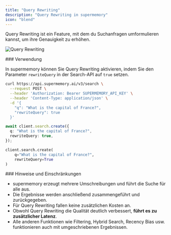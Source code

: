 ```yaml
---
title: "Query Rewriting"
description: "Query Rewriting in supermemory"
icon: "blend"
---
```


Query Rewriting ist ein Feature, mit dem du Suchanfragen umformulieren kannst, um ihre Genauigkeit zu erhöhen.

![Query Rewriting](/images/query-rewriting.png)

<div id="usage">
  ### Verwendung
</div>

In supermemory können Sie Query Rewriting aktivieren, indem Sie den Parameter `rewriteQuery` in der Search-API auf `true` setzen.

<CodeGroup>

```bash cURL
curl https://api.supermemory.ai/v3/search \
  --request POST \
  --header 'Authorization: Bearer SUPERMEMORY_API_KEY' \
  --header 'Content-Type: application/json' \
  -d '{
    "q": "What is the capital of France?",
    "rewriteQuery": true
  }'
```

```typescript
await client.search.create({
  q: "What is the capital of France?",
  rewriteQuery: true,
});
```

```python
client.search.create(
    q="What is the capital of France?",
    rewriteQuery=True
)
```

</CodeGroup>

<div id="notes-and-limitations">
  ### Hinweise und Einschränkungen
</div>

- supermemory erzeugt mehrere Umschreibungen und führt die Suche für alle aus.
- Die Ergebnisse werden anschließend zusammengeführt und zurückgegeben.
- Für Query Rewriting fallen keine zusätzlichen Kosten an.
- Obwohl Query Rewriting die Qualität deutlich verbessert, **führt es zu zusätzlicher Latenz**.
- Alle anderen Funktionen wie Filtering, Hybrid Search, Recency Bias usw. funktionieren auch mit umgeschriebenen Ergebnissen.
